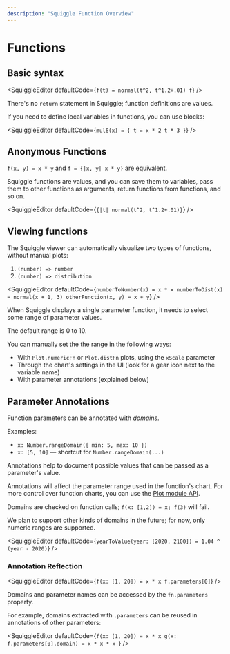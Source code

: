```yaml
---
description: "Squiggle Function Overview"
---
```


# Functions

## Basic syntax

<SquiggleEditor
  defaultCode={`f(t) = normal(t^2, t^1.2+.01)
f`}
/>

There's no `return` statement in Squiggle; function definitions are values.

If you need to define local variables in functions, you can use blocks:

<SquiggleEditor
  defaultCode={`mul6(x) = {
  t = x * 2
  t * 3
}`}
/>

## Anonymous Functions

`f(x, y) = x * y` and `f = {|x, y| x * y}` are equivalent.

Squiggle functions are values, and you can save them to variables, pass them to other functions as arguments, return functions from functions, and so on.

<SquiggleEditor defaultCode={`{|t| normal(t^2, t^1.2+.01)}`} />

## Viewing functions

The Squiggle viewer can automatically visualize two types of functions, without manual plots:

1. `(number) => number`
2. `(number) => distribution`

<SquiggleEditor defaultCode={`numberToNumber(x) = x * x
numberToDist(x) = normal(x + 1, 3)
otherFunction(x, y) = x + y`} />

When Squiggle displays a single parameter function, it needs to select some range of parameter values.

The default range is 0 to 10.

You can manually set the the range in the following ways:

- With `Plot.numericFn` or `Plot.distFn` plots, using the `xScale` parameter
- Through the chart's settings in the UI (look for a gear icon next to the variable name)
- With parameter annotations (explained below)

## Parameter Annotations

Function parameters can be annotated with _domains_.

Examples:

- `x: Number.rangeDomain({ min: 5, max: 10 })`
- `x: [5, 10]` — shortcut for `Number.rangeDomain(...)`

Annotations help to document possible values that can be passed as a parameter's value.

Annotations will affect the parameter range used in the function's chart. For more control over function charts, you can use the [Plot module API](/docs/Api/Plot).

Domains are checked on function calls; `f(x: [1,2]) = x; f(3)` will fail.

We plan to support other kinds of domains in the future; for now, only numeric ranges are supported.

<SquiggleEditor
  defaultCode={`yearToValue(year: [2020, 2100]) = 1.04 ^ (year - 2020)`}
/>

### Annotation Reflection

<SquiggleEditor
  defaultCode={`f(x: [1, 20]) = x * x
f.parameters[0]`}
/>

Domains and parameter names can be accessed by the `fn.parameters` property.

For example, domains extracted with `.parameters` can be reused in annotations of other parameters:

<SquiggleEditor
  defaultCode={`f(x: [1, 20]) = x * x
g(x: f.parameters[0].domain) = x * x * x
`}
/>